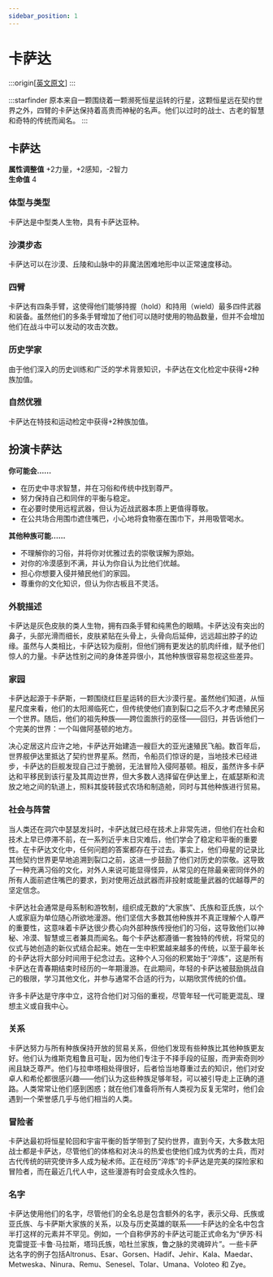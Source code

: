 ```yaml
---
sidebar_position: 1
---
```


# 卡萨达

:::origin[[英文原文](https://www.aonsrd.com/Races.aspx?ItemName=Kasatha)]
:::

:::starfinder
原本来自一颗围绕着一颗濒死恒星运转的行星，这颗恒星远在契约世界之外，四臂的卡萨达保持着高贵而神秘的名声。他们以过时的战士、古老的智慧和奇特的传统而闻名。
:::

## 卡萨达

**属性调整值** +2力量，+2感知，-2智力  
**生命值** 4

### 体型与类型

卡萨达是中型类人生物，具有卡萨达亚种。

### 沙漠步态

卡萨达可以在沙漠、丘陵和山脉中的非魔法困难地形中以正常速度移动。

### 四臂

卡萨达有四条手臂，这使得他们能够持握（hold）和持用（wield）最多四件武器和装备。虽然他们的多条手臂增加了他们可以随时使用的物品数量，但并不会增加他们在战斗中可以发动的攻击次数。

### 历史学家

由于他们深入的历史训练和广泛的学术背景知识，卡萨达在文化检定中获得+2种族加值。

### 自然优雅

卡萨达在特技和运动检定中获得+2种族加值。

## 扮演卡萨达

**你可能会……**
- 在历史中寻求智慧，并在习俗和传统中找到尊严。
- 努力保持自己和同伴的平衡与稳定。
- 在必要时使用远程武器，但认为近战武器本质上更值得尊敬。
- 在公共场合用围巾遮住嘴巴，小心地将食物塞在围巾下，并用吸管喝水。

**其他种族可能……**
- 不理解你的习俗，并将你对优雅过去的崇敬误解为原始。
- 对你的冷漠感到不满，并认为你自认为比他们优越。
- 担心你想要入侵并殖民他们的家园。
- 尊重你的文化知识，但认为你古板且不灵活。

### 外貌描述

卡萨达是灰色皮肤的类人生物，拥有四条手臂和纯黑色的眼睛。卡萨达没有突出的鼻子，头部光滑而细长，皮肤紧贴在头骨上，头骨向后延伸，远远超出脖子的边缘。虽然与人类相比，卡萨达较为瘦削，但他们拥有更发达的肌肉纤维，赋予他们惊人的力量。卡萨达性别之间的身体差异很小，其他种族很容易忽视这些差异。

### 家园

卡萨达起源于卡萨斯，一颗围绕红巨星运转的巨大沙漠行星。虽然他们知道，从恒星尺度来看，他们的太阳濒临死亡，但传统使他们直到裂口之后不久才考虑殖民另一个世界。随后，他们的祖先种族——跨位面旅行的巫怪——回归，并告诉他们一个完美的世界：一个叫做阿基顿的地方。

决心定居这片应许之地，卡萨达开始建造一艘巨大的亚光速殖民飞船。数百年后，世界舰伊达里抵达了契约世界星系。然而，令船员们惊讶的是，当地技术已经进步，卡萨达的巨舰发现自己过于脆弱，无法冒险入侵阿基顿。相反，虽然许多卡萨达和平移民到该行星及其周边世界，但大多数人选择留在伊达里上，在威瑟斯和流放之地之间的轨道上，照料其旋转鼓式农场和制造舱，同时与其他种族进行贸易。

### 社会与阵营

当人类还在洞穴中瑟瑟发抖时，卡萨达就已经在技术上非常先进，但他们在社会和技术上早已停滞不前，在一系列近乎末日灾难后，他们学会了稳定和平衡的重要性。在卡萨达文化中，任何问题的答案都存在于过去。事实上，他们母星的记录比其他契约世界更早地追溯到裂口之前，这进一步鼓励了他们对历史的崇敬。这导致了一种充满习俗的文化，对外人来说可能显得怪异，从常见的在除最亲密同伴外的所有人面前遮住嘴巴的要求，到对使用近战武器而非投射或能量武器的优越尊严的坚定信念。

卡萨达社会通常是母系制和游牧制，组织成无数的“大家族”、氏族和亚氏族，以个人或家庭为单位随心所欲地漫游。他们坚信大多数其他种族并不真正理解个人尊严的重要性，这意味着卡萨达很少费心向外部种族传授他们的习俗，这导致他们以神秘、冷漠、智慧或三者兼具而闻名。每个卡萨达都遵循一套独特的传统，将常见的仪式与她创造的新仪式结合起来。她在一生中积累越来越多的传统，以至于最年长的卡萨达将大部分时间用于纪念过去。这种个人习俗的积累始于“淬炼”，这是所有卡萨达在青春期结束时经历的一年期漫游。在此期间，年轻的卡萨达被鼓励挑战自己的极限，学习其他文化，并参与通常不合适的行为，以期欣赏传统的价值。

许多卡萨达是守序中立，这符合他们对习俗的重视，尽管年轻一代可能更混乱、理想主义或自我中心。

### 关系

卡萨达努力与所有种族保持开放的贸易关系，但他们发现有些种族比其他种族更友好。他们认为维斯克粗鲁且可耻，因为他们专注于不择手段的征服，而尹索奇则吵闹且缺乏尊严。他们与拉申塔相处得很好，后者恰当地尊重过去的知识，他们对安卓人和希伦都很感兴趣——他们认为这些种族足够年轻，可以被引导走上正确的道路。人类常常让他们感到困惑；就在他们准备将所有人类视为反复无常时，他们会遇到一个荣誉感几乎与他们相当的人类。

### 冒险者

卡萨达最初将恒星轮回和宇宙平衡的哲学带到了契约世界，直到今天，大多数太阳战士都是卡萨达，尽管他们的体格和对决斗的热爱也使他们成为优秀的士兵，而对古代传统的研究使许多人成为秘术师。正在经历“淬炼”的卡萨达是完美的探险家和冒险者，而在最近几代人中，这些漫游有时会变成永久性的。

### 名字

卡萨达使用他们的名字，尽管他们的全名总是包含额外的名字，表示父母、氏族或亚氏族、与卡萨斯大家族的关系，以及与历史英雄的联系——卡萨达的全名中包含半打这样的元素并不罕见。例如，一个自称伊苏的卡萨达可能正式命名为“伊苏·科克雷提亚·卡鲁·马拉斯，塔玛氏族，哈杜兰家族，鲁之脉的灵魂碎片”。一些卡萨达名字的例子包括Altronus、Esar、Gorsen、Hadif、Jehir、Kala、Maedar、Metweska、Ninura、Remu、Senesel、Tolar、Umana、Voloteo 和 Zye。